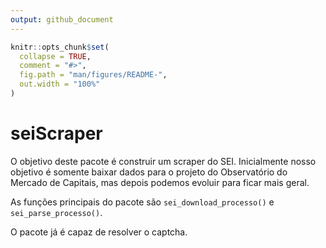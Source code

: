 ```yaml
---
output: github_document
---
```


<!-- README.md is generated from README.Rmd. Please edit that file -->

```r
knitr::opts_chunk$set(
  collapse = TRUE,
  comment = "#>",
  fig.path = "man/figures/README-",
  out.width = "100%"
)
```

# seiScraper

<!-- badges: start -->
<!-- badges: end -->

O objetivo deste pacote é construir um scraper do SEI. Inicialmente nosso objetivo é somente baixar dados para o projeto do Observatório do Mercado de Capitais, mas depois podemos evoluir para ficar mais geral.

As funções principais do pacote são `sei_download_processo()` e `sei_parse_processo()`.

O pacote já é capaz de resolver o captcha.
